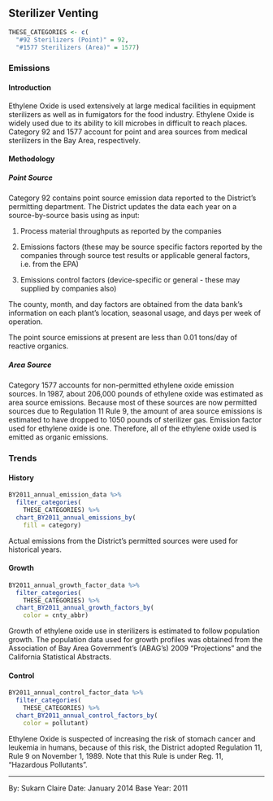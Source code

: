 ## Sterilizer Venting

```r
THESE_CATEGORIES <- c(
  "#92 Sterilizers (Point)" = 92,
  "#1577 Sterilizers (Area)" = 1577)
```

### Emissions

#### Introduction {-}

Ethylene Oxide is used extensively at large medical facilities in equipment sterilizers as well as in fumigators for the food industry. Ethylene Oxide is widely used due to its ability to kill microbes in difficult to reach places. Category 92 and 1577 account for point and area sources from medical sterilizers in the Bay Area, respectively.

#### Methodology {-}

##### Point Source {-}

Category 92 contains point source emission data reported to the District's permitting department. The District updates the data each year on a source-by-source basis using as input:

1. Process material throughputs as reported by the companies

2. Emissions factors (these may be source specific factors reported by the companies through source test results or applicable general factors, i.e. from the EPA)

3. Emissions control factors (device-specific or general - these may supplied by companies also)

The county, month, and day factors are obtained from the data bank's information on each plant's location, seasonal usage, and days per week of operation.

The point source emissions at present are less than 0.01 tons/day of reactive organics. 

##### Area Source {-}

Category 1577 accounts for non-permitted ethylene oxide emission sources. In 1987, about 206,000 pounds of ethylene oxide was estimated as area source emissions. Because most of these sources are now permitted sources due to Regulation 11 Rule 9, the amount of area source emissions is estimated to have dropped to 1050 pounds of sterilizer gas. Emission factor used for ethylene oxide is one. Therefore, all of the ethylene oxide used is emitted as organic emissions.

### Trends

#### History {-}

```r
BY2011_annual_emission_data %>%
  filter_categories(
    THESE_CATEGORIES) %>%
  chart_BY2011_annual_emissions_by(
    fill = category) 
```

Actual emissions from the District’s permitted sources were used for historical years.

#### Growth {-}

```r
BY2011_annual_growth_factor_data %>%
  filter_categories(
    THESE_CATEGORIES) %>%
  chart_BY2011_annual_growth_factors_by(
    color = cnty_abbr) 
```

Growth of ethylene oxide use in sterilizers is estimated to follow population growth. The population data used for growth profiles was obtained from the Association of Bay Area Government's (ABAG’s) 2009 "Projections" and the California Statistical Abstracts.

#### Control {-}

```r
BY2011_annual_control_factor_data %>%
  filter_categories(
    THESE_CATEGORIES) %>%
  chart_BY2011_annual_control_factors_by(
    color = pollutant)
```

Ethylene Oxide is suspected of increasing the risk of stomach cancer and leukemia in humans, because of this risk, the District adopted Regulation 11, Rule 9 on November 1, 1989. Note that this Rule is under Reg. 11, "Hazardous Pollutants".

***

By: Sukarn Claire 
Date: January 2014 
Base Year: 2011
